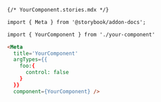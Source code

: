 ```md
{/* YourComponent.stories.mdx */}

import { Meta } from '@storybook/addon-docs';

import { YourComponent } from './your-component'

<Meta 
  title='YourComponent' 
  argTypes={{
    foo:{
      control: false
    }
  }}
  component={YourComponent} />
```